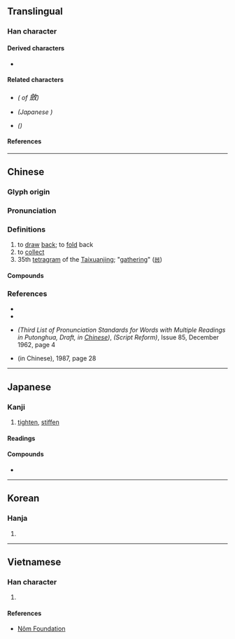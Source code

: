 {{also|歛|㪘|敛}}
{{character info}}
==Translingual==
{{Han simplified forms|斂|㪘|敛|ex=y}}

===Han character===
{{Han char|rn=66|rad=攴|as=13|sn=17|four=88840|canj=OOOK|ids=⿰僉攵}}

====Derived characters====
* {{l|mul|[[瀲]]([[𭲠]]/[[潋]]), [[𫾛]], [[𣟺]], [[𤒦]]([[𬋃]]), [[𢋻]], [[蘞]]([[蔹]]), [[籢]], [[𢅸]], [[𭟠]], [[𤒥]]}}

====Related characters====
* {{l|mul|[[歛]]}} ''({{w|Variant Chinese characters|Variant}} {{w|Traditional Chinese characters|traditional form}} of <big>斂</big>)''
* {{l|mul|[[㪘]]}} ''(Japanese {{w|extended shinjitai}})''
* {{l|mul|[[敛]]}} ''({{w|Simplified Chinese}})''

====References====
{{Han ref|kx=0476.020|dkj=13407|dj=0830.330|hdz=21478.070|uh=6582}}

----

==Chinese==
{{zh-forms|t2=歛|s=敛}}

===Glyph origin===
{{Han etym}}

===Pronunciation===
{{zh-pron
|m=斂
|m-s=nian4
|c=lim5,lim6
|c-t=liam4
|g=lien5
|h=pfs=liam
|j=lie2
|mb=līng
|md=liēng/liêng
|mn=liám
|mn-t=niam2/liêm2
|mn-t_note=niam2 - Shantou; liêm2 - Chaozhou
|w=3li
|x=lienn4/lienn5
|x_note=lienn4 - literary; lienn5 - vernacular
|mc=y
|oc=y
|cat=v,n
}}

===Definitions===
{{zh-hanzi}}

# to [[draw]] [[back]]; to [[fold]] back
# to [[collect]]
# 35th [[tetragram]] of the [[Taixuanjing]]; "[[gathering]]" ([[𝌨]])

====Compounds====
{{zh-der|五斂子|內斂|大斂|小斂|屏氣斂息|征斂|急征重斂|把斂|收斂|收斂劑|整衣斂容|斂兵|斂容|斂影逃形|斂怨|斂怨求媚|斂戢|斂手|斂手待斃|斂步|斂笑而泣|斂縮|斂聲屏氣|斂著|斂藏|斂衣|斂衽|斂衽正容|斂財|斂足|斂跡|斂躬|斂避|斂錢|斂飭|斂首低眉|斂黛|暴斂|暴斂橫徵|橫征暴斂|橫科暴斂|橫賦暴斂|珍藏密斂|省刑薄斂|科斂|繁刑重斂|聚斂|藏鋒斂鍔|裒斂|賤斂貴出|賤斂貴發|賦斂|銷聲斂跡|鋒芒內斂|頭會箕斂|鳩斂}}

===References===
* {{R:twedu|A01741}}
* {{R:yue:Hanzi}}
* {{lang|zh|普通話异讀詞审音表初稿(第三編)}} ''(Third List of Pronunciation Standards for Words with Multiple Readings in Putonghua, Draft, in [[Chinese]])'', {{lang|zh|文字改革}} ''(Script Reform)'', Issue 85, December 1962, page 4
* {{lang|zh|普通话异读词审音表}} (in Chinese), 1987, page 28

----

==Japanese==
{{ja-kanji forms|㪘|斂}}

===Kanji===
{{ja-kanji|grade=|rs=攴13|shin=㪘}}

# [[tighten]], [[stiffen]]

====Readings====
{{ja-readings
|goon=れん<れん<れむ
|kanon=れん<れん<れむ
|kun=おさ-める<をさ-める
}}

====Compounds====
* {{ja-r|斂葬|れんそう|[[interment]], [[burial]]}}

----

==Korean==

===Hanja===
{{ko-hanja|hangeul=[[렴]]>[[염]]|eumhun=|rv=ryeom>yeom|mr=ryŏm>yŏm|y=lyem>yem}}

# {{rfdef|ko|sort=攴13}}

----

==Vietnamese==

===Han character===
{{vi-hantu|rs=攴13|[[kiếm]], [[liễm]], [[liệm]]}}

# {{rfdef|vi|sort=攴13}}

====References====
* [http://nomfoundation.org/common/nom_details.php?codepoint=6582 Nôm Foundation]